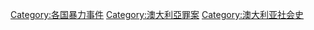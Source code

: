 [[Category:各国暴力事件|Category:各国暴力事件]]
[[Category:澳大利亞罪案|Category:澳大利亞罪案]]
[[Category:澳大利亚社会史|Category:澳大利亚社会史]]